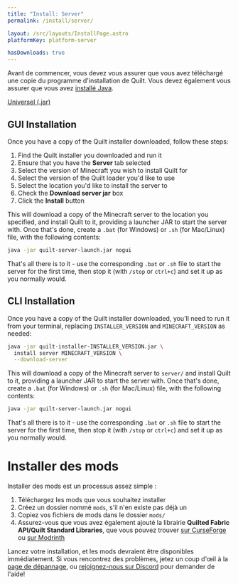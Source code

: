 ```yaml
---
title: "Install: Server"
permalink: /install/server/

layout: /src/layouts/InstallPage.astro
platformKey: platform-server

hasDownloads: true
---
```



Avant de commencer, vous devez vous assurer que vous avez téléchargé une copie du programme d'installation de Quilt. Vous devez également vous assurer que vous avez [installé Java](https://java.com/fr/download).

<div class="field is-horizontal">
	<InstallerVersion />
	<div class="field-body">
		<div class="field">
			<div class="control">
				<a
					id="universal-download"
					href="https://maven.quiltmc.org/repository/release/org/quiltmc/quilt-installer/latest/quilt-installer-latest.jar"
					class="button is-primary mt-1"
				>
					Universel (.jar)
				</a>
			</div>
		</div>
	</div>
</div>

## GUI Installation

Once you have a copy of the Quilt installer downloaded, follow these steps:

1. Find the Quilt installer you downloaded and run it
2. Ensure that you have the **Server** tab selected
3. Select the version of Minecraft you wish to install Quilt for
4. Select the version of the Quilt loader you'd like to use
5. Select the location you'd like to install the server to
6. Check the **Download server jar** box
7. Click the **Install** button

This will download a copy of the Minecraft server to the location you specified, and install Quilt to it, providing a launcher JAR to start the server with. Once that's done, create a `.bat` (for Windows) or `.sh` (for Mac/Linux) file, with the following contents:

```bash
java -jar quilt-server-launch.jar nogui
```

That's all there is to it - use the corresponding `.bat` or `.sh` file to start the server for the first time, then stop it (with `/stop` or `ctrl+c`) and set it up as you normally would.

## CLI Installation

Once you have a copy of the Quilt installer downloaded, you'll need to run it from your terminal, replacing `INSTALLER_VERSION` and `MINECRAFT_VERSION` as needed:

```bash
java -jar quilt-installer-INSTALLER_VERSION.jar \
  install server MINECRAFT_VERSION \
  --download-server
```

This will download a copy of the Minecraft server to `server/` and install Quilt to it, providing a launcher JAR to start the server with. Once that's done, create a `.bat` (for Windows) or `.sh` (for Mac/Linux) file, with the following contents:

```bash
java -jar quilt-server-launch.jar nogui
```

That's all there is to it - use the corresponding `.bat` or `.sh` file to start the server for the first time, then stop it (with `/stop` or `ctrl+c`) and set it up as you normally would.

# Installer des mods

Installer des mods est un processus assez simple :

1. Téléchargez les mods que vous souhaitez installer
2. Créez un dossier nommé `mods`, s'il n'en existe pas déjà un
3. Copiez vos fichiers de mods dans le dossier `mods/`
4. Assurez-vous que vous avez également ajouté la librairie **Quilted Fabric API/Quilt Standard Libraries**, que vous pouvez trouver [sur CurseForge](https://www.curseforge.com/minecraft/mc-mods/qsl) ou [sur Modrinth](https://modrinth.com/mod/qsl)

Lancez votre installation, et les mods devraient être disponibles immédiatement. Si vous rencontrez des problèmes, jetez un coup d'œil à la [page de dépannage](/fr/usage/troubleshooting), ou [rejoignez-nous sur Discord](https://discord.quiltmc.org) pour demander de l'aide!
